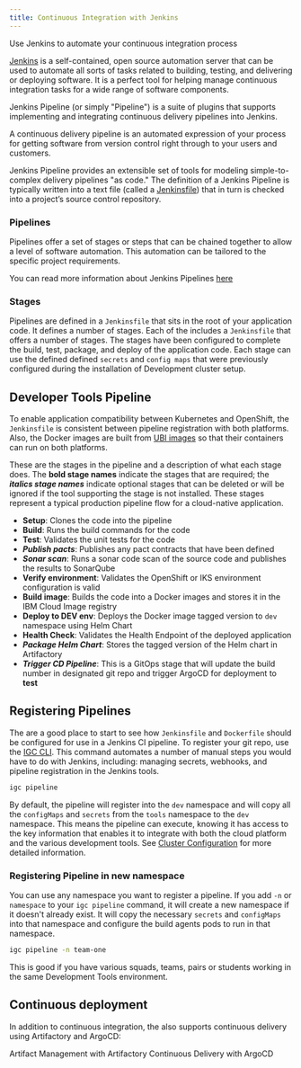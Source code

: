 ```yaml
---
title: Continuous Integration with Jenkins
---
```



<PageDescription>

Use Jenkins to automate your continuous integration process

</PageDescription>

[Jenkins](https://jenkins.io/) is a self-contained, open source automation server that can be used to automate all sorts of tasks related to building, testing, and delivering or deploying software.
It is a perfect tool for helping manage continuous integration tasks for a wide range of software components.

Jenkins Pipeline (or simply "Pipeline") is a suite of plugins that supports implementing and integrating continuous delivery pipelines into Jenkins.

A continuous delivery pipeline is an automated expression of your process for getting software from version control right through to your users and customers.

Jenkins Pipeline provides an extensible set of tools for modeling simple-to-complex delivery pipelines "as code." The definition of a Jenkins Pipeline is typically written into a text file (called a [Jenkinsfile](https://jenkins.io/doc/pipeline/tour/hello-world/)) that in turn is checked into a project’s source control repository.

### Pipelines

Pipelines offer a set of stages or steps that can be chained together to allow a level of software
automation. This automation can be tailored to the specific project requirements.

You can read more information about Jenkins Pipelines [here](https://jenkins.io/doc/book/pipeline/)

### Stages

Pipelines are defined in a `Jenkinsfile` that sits in the root of your application code. It defines a number of stages. Each of the [<Globals name="templates" />](/starterkits) includes a `Jenkinsfile` that offers a number of stages. The stages have been configured to complete the build, test, package, and deploy of the application code. Each stage can use the defined defined `secrets` and `config maps` that were previously configured during the installation of Development cluster setup.

## Developer Tools Pipeline

To enable application compatibility between Kubernetes and OpenShift, the `Jenkinsfile` is consistent between pipeline registration with
both platforms. Also, the Docker images are built from
[UBI images](https://www.redhat.com/en/blog/introducing-red-hat-universal-base-image)
so that their containers can run on both platforms.

These are the stages in the pipeline and a description of what each stage does. The **bold stage names** indicate
the stages that are required; the ***italics stage names*** indicate optional stages that can be deleted or will be ignored if the tool
supporting the stage is not installed. These stages represent a typical production pipeline flow for a cloud-native application.
- **Setup**: Clones the code into the pipeline
- **Build**: Runs the build commands for the code
- **Test**:	Validates the unit tests for the code
- ***Publish pacts***:	Publishes any pact contracts that have been defined
- ***Sonar scan***: Runs a sonar code scan of the source code and publishes the results to SonarQube
- **Verify environment**: Validates the OpenShift or IKS environment configuration is valid
- **Build image**: Builds the code into a Docker images and stores it in the IBM Cloud Image registry
- **Deploy to DEV env**:	Deploys the Docker image tagged version to `dev` namespace using Helm Chart
- **Health Check**: Validates the Health Endpoint of the deployed application
- ***Package Helm Chart***: Stores the tagged version of the Helm chart in Artifactory
- ***Trigger CD Pipeline***: This is a GitOps stage that will update the build number in designated git repo and trigger ArgoCD for deployment to **test**

## Registering Pipelines

The [<Globals name="templates" />](/starterkits) are a good place to start to see how `Jenkinsfile` and `Dockerfile` should be configured for use in a Jenkins CI pipeline. To register your git repo, use the [IGC CLI](/getting-started/cli). This command automates a number of manual steps you would have to do with Jenkins, including: managing secrets, webhooks, and pipeline registration in the Jenkins tools.

```bash
igc pipeline
```

By default, the pipeline will register into the `dev` namespace and will copy all the `configMaps` and `secrets` from the `tools` namespace to the `dev` namespace. This means the pipeline can execute, knowing it has access to the key information that enables it to integrate with both the cloud platform and the various development tools. See [Cluster Configuration](/tools/cluster-configuration) for more detailed information.

### Registering Pipeline in new namespace

You can use any namespace you want to register a pipeline. If you add `-n` or `namespace` to your `igc pipeline` command, it will create a new namespace if it doesn't already exist. It will copy the necessary `secrets` and `configMaps` into that namespace and configure the build agents pods to run in that namespace.

```bash
igc pipeline -n team-one
```

This is good if you have various squads, teams, pairs or students working in the same Development Tools environment.

## Continuous deployment

In addition to continuous integration, the <Globals name="env" /> also supports continuous delivery
using Artifactory and ArgoCD:

<AnchorLinks small>
  <AnchorLink to="/tools/artifactory">Artifact Management with Artifactory</AnchorLink>
  <AnchorLink to="/tools/argocd">Continuous Delivery with ArgoCD</AnchorLink>
</AnchorLinks>
